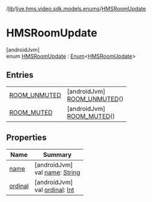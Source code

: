 /[lib](/api-reference/android/v2/home/content)/[live.hms.video.sdk.models.enums](../index)/[HMSRoomUpdate](index)

# HMSRoomUpdate

[androidJvm]\
enum [HMSRoomUpdate](index) : [Enum](https://kotlinlang.org/api/latest/jvm/stdlib/kotlin/-enum/index.html)<[HMSRoomUpdate](index)>

## Entries

|                                               |                                                                   |
| --------------------------------------------- | ----------------------------------------------------------------- |
| [ROOM_UNMUTED](-r-o-o-m_-u-n-m-u-t-e-d/index) | [androidJvm]<br />[ROOM_UNMUTED](-r-o-o-m_-u-n-m-u-t-e-d/index)() |
| [ROOM_MUTED](-r-o-o-m_-m-u-t-e-d/index)       | [androidJvm]<br />[ROOM_MUTED](-r-o-o-m_-m-u-t-e-d/index)()       |

## Properties

| Name                                                  | Summary                                                                                                                                                     |
| ----------------------------------------------------- | ----------------------------------------------------------------------------------------------------------------------------------------------------------- |
| [name](index#-503546435%2FProperties%2F-1973928616)   | [androidJvm]<br />val [name](index#-503546435%2FProperties%2F-1973928616): [String](https://kotlinlang.org/api/latest/jvm/stdlib/kotlin/-string/index.html) |
| [ordinal](index#643249249%2FProperties%2F-1973928616) | [androidJvm]<br />val [ordinal](index#643249249%2FProperties%2F-1973928616): [Int](https://kotlinlang.org/api/latest/jvm/stdlib/kotlin/-int/index.html)     |
